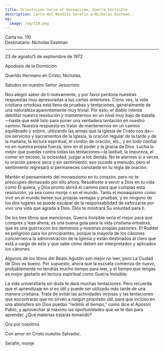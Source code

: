 ```yaml
---
title: Orientación hacia el monaquismo, Guerra Invisible
description: Carta del Bendito Serafín a Nicholas Eastman.
og:
  image: /og/110.png
---
```


<div style={{textAlign:'right', fontFamily:'monospace'}}>Carta no. 110</div>
<div style={{textAlign:'left', fontFamily:'monospace'}}>Destinatario: Nicholas Eastman</div>

---

23 de agosto/5 de septiembre de 1972

Apodosis de la Dormición

Querido Hermano en Cristo, Nicholas,

Saludos en nuestro Señor Jesucristo.

Nos alegró saber de ti nuevamente, y por favor perdona nuestras respuestas muy apresuradas a tus cartas anteriores. Como ves, la vida cristiana ortodoxa está llena de pruebas y tentaciones, generalmente de una naturaleza aparentemente muy trivial. Por esto, el diablo intenta debilitar nuestra resolución y mantenernos en un nivel muy bajo de batalla—hasta que esté listo para poner una verdadera tentación en nuestro camino. Nuestra respuesta es tratar de mantenernos en un camino equilibrado y sobrio, utilizando las armas que la Iglesia de Cristo nos da—los servicios y sacramentos de la Iglesia, la oración regular de la tarde y de la mañana, la lectura espiritual, el cordón de oración, etc., y en todo confiar no en nuestra propia fuerza, sino en el poder y la gracia de Dios. Lucha lo mejor que puedas contra todas las tentaciones—la laxitud, la impureza, el comer en exceso, la ociosidad, juzgar a los demás. No te alarmes si a veces tu oración parece seca y sin sentimiento; eso sucede a menudo, pero el sentimiento regresará si permaneces constante en tu regla de oración.

Mantén el pensamiento del monaquismo en tu corazón, pero no te preocupes demasiado por ello ahora. Resuélvete a servir a Dios en tu vida como Él quiera, y Dios pronto abrirá el camino para que cumplas esta resolución, ya sea como monje o en el mundo. Tanto el monaquismo como vivir en el mundo tienen sus propias ventajas y pruebas, y en ninguno de los dos lugares se puede escapar de la responsabilidad de esforzarse por vivir una vida que agrada a Dios. Dios te mostrará Su voluntad para ti.

De los tres libros que mencionas, Guerra Invisible sería el mejor para que compres y leas ahora; es una buena guía para la vida cristiana ortodoxa, que es una guerra con los demonios y nuestras propias pasiones. El Rudder es peligroso para los principiantes, porque la mayoría de los cánones conciernen a la administración de la Iglesia y están destinados al clero que está a cargo de esto y que sabe cómo deben ser interpretados y aplicados los cánones.

Algunos de los libros del Beato Agustín son mejor no leer, pero La Ciudad de Dios es bueno. Por supuesto, ahora que la escuela comienza de nuevo, probablemente no tendrás mucho tiempo para leer, y el tiempo que tengas es mejor gastarlo en lectura espiritual como Guerra Invisible.

La vida universitaria sin duda te dará muchas tentaciones. Pero recuerda que el aprendizaje en sí es útil y puede ser utilizado más tarde de una manera cristiana. Trata de evitar las actividades ociosas y las tentaciones que encontrarás que no sirven a ningún propósito útil, para que incluso en una atmósfera sin Dios puedas “redimir el tiempo,” como dice el Apóstol Pablo, y aprovechar al máximo las oportunidades que se te dan para aprender. ¿Qué materias estarás tomando?

Ora por nosotros.

Con amor en Cristo nuestro Salvador,

Serafín, monje